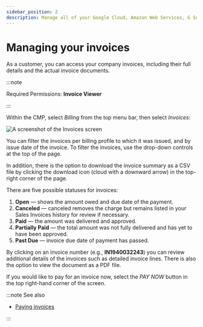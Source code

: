 ```yaml
---
sidebar_position: 2
description: Manage all of your Google Cloud, Amazon Web Services, G Suite or Office 365 invoices in all place
---
```


# Managing your invoices

As a customer, you can access your company invoices, including their full details and the actual invoice documents.

:::note

Required Permissions: **Invoice Viewer**

:::

Within the CMP, select _Billing_ from the top menu bar, then select _Invoices_:

![A screenshot of the _Invoices_ screen](../assets/png/cmp-invoices-screen.png)

You can filter the invoices per billing profile to which it was issued, and by issue date of the invoice. To filter the invoices, use the drop-down controls at the top of the page.

In addition, there is the option to download the invoice summary as a CSV file by clicking the download icon (cloud with a downward arrow) in the top-right corner of the page.

There are five possible statuses for invoices:

1. **Open** &mdash; shows the amount owed and due date of the payment.
2. **Canceled** &mdash; canceled removes the charge but remains listed in your Sales Invoices history for review if necessary.
3. **Paid** &mdash; the amount was delivered and approved.
4. **Partially Paid** &mdash; the total amount was not fully delivered and has yet to have been approved.
5. **Past Due** &mdash; invoice due date of payment has passed.

By clicking on an invoice number (e.g., **IN1940032243**) you can review additional details of the invoices such as detailed invoice lines. There is also the option to view the document as a PDF file.

If you would like to pay for an invoice now, select the _PAY NOW_ button in the top right-hand corner of the screen.

:::note See also

- [Paying invoices](paying-invoices-with-credit-card-or-ach.mdx)

:::

